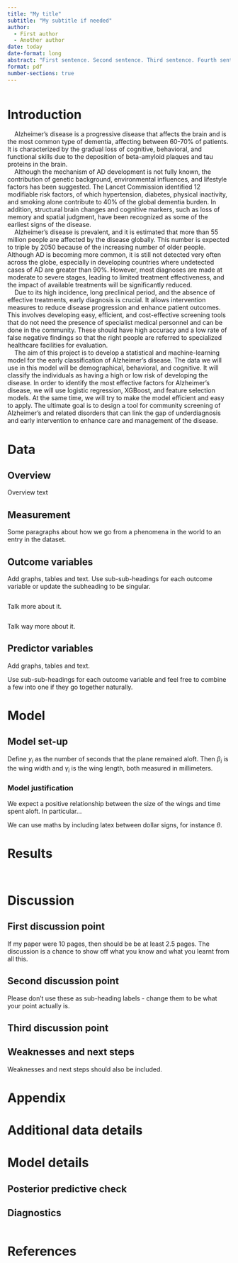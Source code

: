 ```yaml
---
title: "My title"
subtitle: "My subtitle if needed"
author: 
  - First author
  - Another author
date: today
date-format: long
abstract: "First sentence. Second sentence. Third sentence. Fourth sentence."
format: pdf
number-sections: true
---
```


```r

```


# Introduction
|     Alzheimer's disease is a progressive disease that affects the brain and is the most common type of dementia, affecting between 60-70$\%$ of patients. It is characterized by the gradual loss of cognitive, behavioral, and functional skills due to the deposition of beta-amyloid plaques and tau proteins in the brain.
|     Although the mechanism of AD development is not fully known, the contribution of genetic background, environmental influences, and lifestyle factors has been suggested. The Lancet Commission identified 12 modifiable risk factors, of which hypertension, diabetes, physical inactivity, and smoking alone contribute to 40$\%$ of the global dementia burden. In addition, structural brain changes and cognitive markers, such as loss of memory and spatial judgment, have been recognized as some of the earliest signs of the disease.
|     Alzheimer's disease is prevalent, and it is estimated that more than 55 million people are affected by the disease globally. This number is expected to triple by 2050 because of the increasing number of older people. Although AD is becoming more common, it is still not detected very often across the globe, especially in developing countries where undetected cases of AD are greater than 90$\%$. However, most diagnoses are made at moderate to severe stages, leading to limited treatment effectiveness, and the impact of available treatments will be significantly reduced.
|     Due to its high incidence, long preclinical period, and the absence of effective treatments, early diagnosis is crucial. It allows intervention measures to reduce disease progression and enhance patient outcomes. This involves developing easy, efficient, and cost-effective screening tools that do not need the presence of specialist medical personnel and can be done in the community. These should have high accuracy and a low rate of false negative findings so that the right people are referred to specialized healthcare facilities for evaluation.
|     The aim of this project is to develop a statistical and machine-learning model for the early classification of Alzheimer's disease. The data we will use in this model will be demographical, behavioral, and cognitive. It will classify the individuals as having a high or low risk of developing the disease. In order to identify the most effective factors for Alzheimer's disease, we will use logistic regression, XGBoost, and feature selection models. At the same time, we will try to make the model efficient and easy to apply. The ultimate goal is to design a tool for community screening of Alzheimer's and related disorders that can link the gap of underdiagnosis and early intervention to enhance care and management of the disease.






# Data {#sec-data}

## Overview


Overview text

## Measurement
	
Some paragraphs about how we go from a phenomena in the world to an entry in the dataset.

## Outcome variables

Add graphs, tables and text. Use sub-sub-headings for each outcome variable or update the subheading to be singular.



```r

```

Talk more about it.



```r

```

Talk way more about it. 

## Predictor variables

Add graphs, tables and text.

Use sub-sub-headings for each outcome variable and feel free to combine a few into one if they go together naturally.








# Model



## Model set-up

Define $y_i$ as the number of seconds that the plane remained aloft. Then $\beta_i$ is the wing width and $\gamma_i$ is the wing length, both measured in millimeters.  

\begin{align} 
y_i|\mu_i, \sigma &\sim \mbox{Normal}(\mu_i, \sigma) \\
\mu_i &= \alpha + \beta_i + \gamma_i\\
\alpha &\sim \mbox{Normal}(0, 2.5) \\
\beta &\sim \mbox{Normal}(0, 2.5) \\
\gamma &\sim \mbox{Normal}(0, 2.5) \\
\sigma &\sim \mbox{Exponential}(1)
\end{align}




### Model justification

We expect a positive relationship between the size of the wings and time spent aloft. In particular...

We can use maths by including latex between dollar signs, for instance $\theta$.


# Results



```r

```

```r

```




# Discussion

## First discussion point {#sec-first-point}

If my paper were 10 pages, then should be be at least 2.5 pages. The discussion is a chance to show off what you know and what you learnt from all this. 

## Second discussion point

Please don't use these as sub-heading labels - change them to be what your point actually is.

## Third discussion point

## Weaknesses and next steps

Weaknesses and next steps should also be included.

\newpage

\appendix

# Appendix {-}


# Additional data details

# Model details {#sec-model-details}

## Posterior predictive check


## Diagnostics


```r

```



\newpage


# References


